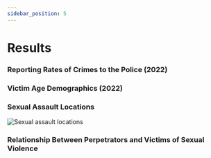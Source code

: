 ```yaml
---
sidebar_position: 5
---
```





# Results

### Reporting Rates of Crimes to the Police (2022)

<HorizontalBarGraph data={reportingData} />

### Victim Age Demographics (2022)

<DonutChart data={ageData} />

### Sexual Assault Locations

![Sexual assault locations](/img/rainn-visualization.png)

### Relationship Between Perpetrators and Victims of Sexual Violence

<VerticalBarChart data={relationshipData} />